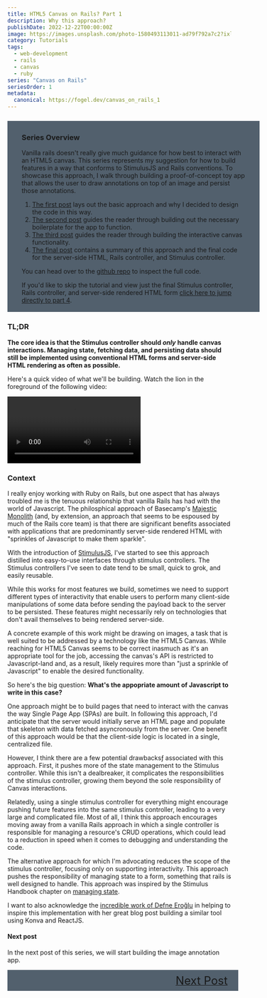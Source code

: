 ```yaml
---
title: HTML5 Canvas on Rails? Part 1
description: Why this approach?
publishDate: 2022-12-22T00:00:00Z
image: https://images.unsplash.com/photo-1580493113011-ad79f792a7c2?ixlib=rb-4.0.3&ixid=M3wxMjA3fDB8MHxwaG90by1wYWdlfHx8fGVufDB8fHx8fA%3D%3D&auto=format&fit=crop&w=1935&q=80
category: Tutorials
tags:
  - web-development
  - rails
  - canvas
  - ruby
series: "Canvas on Rails"
seriesOrder: 1
metadata:
  canonical: https://fogel.dev/canvas_on_rails_1
---
```


<div style="width: 100%; background-color: #52606D; padding: 0.25rem 2rem; margin-top: 1.5rem;">
<h3 id='overview'>Series Overview</h3>

Vanilla rails doesn't really give much guidance for how best to interact with an HTML5 canvas. This series represents my suggestion for how to build features in a way that conforms to StimulusJS and Rails conventions. To showcase this approach, I walk through building a proof-of-concept toy app that allows the user to draw annotations on top of an image and persist those annotations.

1. [The first post](../canvas_on_rails_1) lays out the basic approach and why I decided to design the code in this way.
2. [The second post](../canvas_on_rails_2) guides the reader through building out the necessary boilerplate for the app to function.
3. [The third post](../canvas_on_rails_3) guides the reader through building the interactive canvas functionality.
4. [The final post](../canvas_on_rails_4) contains a summary of this approach and the final code for the server-side HTML, Rails controller, and Stimulus controller.

You can head over to the [github repo](https://github.com/afogel/ror_canvas_toy_app/) to inspect the full code.

If you'd like to skip the tutorial and view just the final Stimulus controller, Rails controller, and server-side rendered HTML form [click here to jump directly to part 4](../canvas_on_rails_4#final-state-of-the-rails-form-and-stimulus-controller).

</div>

### TL;DR

**The core idea is that the Stimulus controller should _only_ handle canvas interactions. Managing state, fetching data, and persisting data should still be implemented using conventional HTML forms and server-side HTML rendering as often as possible.**

Here's a quick video of what we'll be building. Watch the lion in the foreground of the following video:

<video loop autoplay controls>
  <source src="https://ik.imagekit.io/fogel/ror_demo_trimmed.webm" type="video/webm" />
  <source src="https://ik.imagekit.io/fogel/ror_demo.mp4" type="video/mp4" />
</video>

### Context

I really enjoy working with Ruby on Rails, but one aspect that has always troubled me is the tenuous relationship that vanilla Rails has had with the world of Javascript. The philosphical approach of Basecamp's [Majestic Monolith](https://m.signalvnoise.com/the-majestic-monolith-29166d022228) (and, by extension, an approach that seems to be espoused by much of the Rails core team) is that there are significant benefits associated with applications that are predominantly server-side rendered HTML with "sprinkles of Javascript to make them sparkle".

With the introduction of [StimulusJS](https://stimulus.hotwired.dev), I've started to see this approach distilled into easy-to-use interfaces through stimulus controllers. The Stimulus controllers I've seen to date tend to be small, quick to grok, and easily reusable.

While this works for most features we build, sometimes we need to support different types of interactivity that enable users to perform many client-side manipulations of some data before sending the payload back to the server to be persisted. These features might necessarily rely on technologies that don't avail themselves to being rendered server-side.

A concrete example of this work might be drawing on images, a task that is well suited to be addressed by a technology like the HTML5 Canvas. While reaching for HTML5 Canvas seems to be correct inasmuch as it's an appropriate tool for the job, accessing the canvas's API is restricted to Javascript-land and, as a result, likely requires more than "just a sprinkle of Javascript" to enable the desired functionality.

So here's the big question: **What's the appopriate amount of Javascript to write in this case?**

One approach might be to build pages that need to interact with the canvas the way Single Page App (SPAs) are built. In following this approach, I'd anticipate that the server would initially serve an HTML page and populate that skeleton with data fetched asyncronously from the server. One benefit of this approach would be that the client-side logic is located in a single, centralized file.

However, I think there are a few potential drawbacksƒ associated with this approach. First, it pushes more of the state management to the Stimulus controller. While this isn't a dealbreaker, it complicates the responsibilities of the stimulus controller, growing them beyond the sole responsibility of Canvas interactions.

Relatedly, using a single stimulus controller for everything might encourage pushing future features into the same stimulus controller, leading to a very large and complicated file. Most of all, I think this approach encourages moving away from a vanilla Rails approach in which a single controller is responsible for managing a resource's CRUD operations, which could lead to a reduction in speed when it comes to debugging and understanding the code.

The alternative approach for which I'm advocating reduces the scope of the stimulus controller, focusing only on supporting interactivity. This approach pushes the responsibility of managing state to a form, something that rails is well designed to handle. This approach was inspired by the Stimulus Handbook chapter on [managing state](https://stimulus.hotwired.dev/handbook/managing-state).

I want to also acknowledge the [incredible work of Defne Eroğlu](https://devmuscle.com/blog/react-konva-image-annotation) in helping to inspire this implementation with her great blog post building a similar tool using Konva and ReactJS.

#### Next post

In the next post of this series, we will start building the image annotation app.

<div style="display: flex; justify-content: flex-end; width: 100%; background-color: #52606D; padding: 0.5rem;">
  <a href="../canvas_on_rails_2">
    <span style="font-size:1.6rem; padding-right: 1rem;">Next Post</span>
  </a>
</div>
